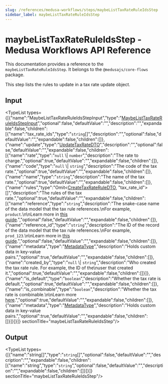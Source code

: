 ```yaml
---
slug: /references/medusa-workflows/steps/maybeListTaxRateRuleIdsStep
sidebar_label: maybeListTaxRateRuleIdsStep
---
```



# maybeListTaxRateRuleIdsStep - Medusa Workflows API Reference

This documentation provides a reference to the `maybeListTaxRateRuleIdsStep`. It belongs to the `@medusajs/core-flows` package.

This step lists the rules to update in a tax rate update object.

## Input

<TypeList types={[{"name":"MaybeListTaxRateRuleIdsStepInput","type":"[MaybeListTaxRateRuleIdsStepInput](../../../types/core_flows.MaybeListTaxRateRuleIdsStepInput/page.mdx)","optional":false,"defaultValue":"","description":"","expandable":false,"children":[{"name":"tax_rate_ids","type":"`string`[]","description":"","optional":false,"defaultValue":"","expandable":false,"children":[]},{"name":"update","type":"[UpdateTaxRateDTO](../../../../tax/interfaces/tax.UpdateTaxRateDTO/page.mdx)","description":"","optional":false,"defaultValue":"","expandable":false,"children":[{"name":"rate","type":"`null` \\| `number`","description":"The rate to charge.","optional":true,"defaultValue":"","expandable":false,"children":[]},{"name":"code","type":"`null` \\| `string`","description":"The code of the tax rate.","optional":true,"defaultValue":"","expandable":false,"children":[]},{"name":"name","type":"`string`","description":"The name of the tax rate.","optional":true,"defaultValue":"","expandable":false,"children":[]},{"name":"rules","type":"Omit&#60;[CreateTaxRateRuleDTO](../../../../tax/interfaces/tax.CreateTaxRateRuleDTO/page.mdx), \"tax_rate_id\"&#62;[]","description":"The rules of the tax rate.","optional":true,"defaultValue":"","expandable":false,"children":[{"name":"reference","type":"`string`","description":"The snake-case name of the data model that the tax rule references.\nFor example, `product`.\n\nLearn more in [this guide](https://docs.medusajs.com/experimental/tax/tax-rates-and-rules/#what-are-tax-rules).","optional":false,"defaultValue":"","expandable":false,"children":[]},{"name":"reference_id","type":"`string`","description":"The ID of the record of the data model that the tax rule references.\nFor example, `prod_123`.\n\nLearn more in [this guide](https://docs.medusajs.com/experimental/tax/tax-rates-and-rules/#what-are-tax-rules).","optional":false,"defaultValue":"","expandable":false,"children":[]},{"name":"metadata","type":"[MetadataType](../../../../tax/types/tax.MetadataType/page.mdx)","description":"Holds custom data in key-value pairs.","optional":true,"defaultValue":"","expandable":false,"children":[]},{"name":"created_by","type":"`null` \\| `string`","description":"Who created the tax rate rule. For example, the ID of the\nuser that created it.","optional":true,"defaultValue":"","expandable":false,"children":[]}]},{"name":"is_default","type":"`boolean`","description":"Whether the tax rate is default.","optional":true,"defaultValue":"","expandable":false,"children":[]},{"name":"is_combinable","type":"`boolean`","description":"Whether the tax rate is combinable.\n\nLearn more [here](https://docs.medusajs.com/experimental/tax/tax-rates-and-rules/#combinable-tax-rates).","optional":true,"defaultValue":"","expandable":false,"children":[]},{"name":"metadata","type":"[MetadataType](../../../../tax/types/tax.MetadataType/page.mdx)","description":"Holds custom data in key-value pairs.","optional":true,"defaultValue":"","expandable":false,"children":[]}]}]}]}  sectionTitle="maybeListTaxRateRuleIdsStep"/>

## Output

<TypeList types={[{"name":"string[]","type":"`string`[]","optional":false,"defaultValue":"","description":"","expandable":false,"children":[{"name":"string","type":"`string`","optional":false,"defaultValue":"","description":"","expandable":false,"children":[]}]}]}  sectionTitle="maybeListTaxRateRuleIdsStep"/>
